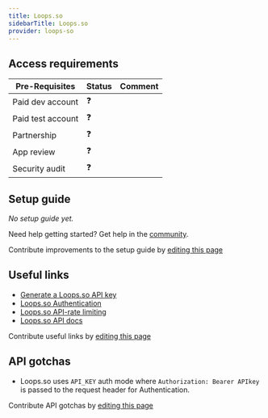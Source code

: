 ```yaml
---
title: Loops.so
sidebarTitle: Loops.so
provider: loops-so
---
```




<Overview />
<PreBuiltTooling provider={providers[pageMetadata.provider]} />
<PreBuiltUseCases />

## Access requirements
| Pre-Requisites | Status | Comment|
| - | - | - |
| Paid dev account | ❓ |  |
| Paid test account | ❓ |  |
| Partnership | ❓ | |
| App review | ❓ |  |
| Security audit | ❓ | |


## Setup guide

_No setup guide yet._

<Tip>Need help getting started? Get help in the [community](https://nango.dev/slack).</Tip>

<Note>Contribute improvements to the setup guide by [editing this page](https://github.com/nangohq/nango/tree/master/docs-v2/integrations/all/loops-so.mdx)</Note>


## Useful links

-   [Generate a Loops.so API key](https://app.loops.so/settings?page=api)
-   [Loops.so Authentication](https://loops.so/docs/api-reference/intro#authentication)
-   [Loops.so API-rate limiting](https://loops.so/docs/api-reference/intro#rate-limiting)
-   [Loops.so API docs](https://loops.so/docs/api-reference/intro)

<Note>Contribute useful links by [editing this page](https://github.com/nangohq/nango/tree/master/docs-v2/integrations/all/loops-so.mdx)</Note>

## API gotchas

- Loops.so uses `API_KEY` auth mode where `Authorization: Bearer APIkey` is passed to the request header for Authentication.

<Note>Contribute API gotchas by [editing this page](https://github.com/nangohq/nango/tree/master/docs-v2/integrations/all/loops-so.mdx)</Note>
